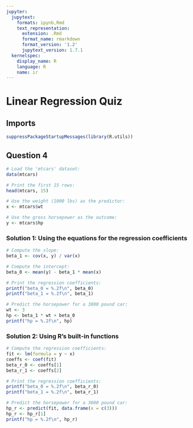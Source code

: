 ```yaml
---
jupyter:
  jupytext:
    formats: ipynb,Rmd
    text_representation:
      extension: .Rmd
      format_name: rmarkdown
      format_version: '1.2'
      jupytext_version: 1.7.1
  kernelspec:
    display_name: R
    language: R
    name: ir
---
```



# Linear Regression Quiz


## Imports


```r
suppressPackageStartupMessages(library(R.utils))
```


## Question 4


```r
# Load the 'mtcars' dataset:
data(mtcars)

# Print the first 15 rows:
head(mtcars, 15)
```


```r
# Use the weight (1000 lbs) as the predictor:
x <- mtcars$wt

# Use the gross horsepower as the outcome:
y <- mtcars$hp
```


### Solution 1: Using the equations for the regression coefficients


```r
# Compute the slope:
beta_1 <- cov(x, y) / var(x)

# Compute the intercept:
beta_0 <- mean(y) - beta_1 * mean(x)

# Print the regression coefficients:
printf("beta_0 = %.2f\n", beta_0)
printf("beta_1 = %.2f\n", beta_1)
```


```r
# Predict the horsepower for a 3000 pound car:
wt <- 3
hp <- beta_1 * wt + beta_0
printf("hp = %.2f\n", hp)
```


### Solution 2: Using R's built-in functions


```r
# Compute the regression coefficients:
fit <- lm(formula = y ~ x)
coeffs <- coef(fit)
beta_r_0 <- coeffs[1]
beta_r_1 <- coeffs[2]

# Print the regression coefficients:
printf("beta_0 = %.2f\n", beta_r_0)
printf("beta_1 = %.2f\n", beta_r_1)
```


```r
# Predict the horsepower for a 3000 pound car:
hp_r <- predict(fit, data.frame(x = c(3)))
hp_r <- hp_r[1]
printf("hp = %.2f\n", hp_r)
```
